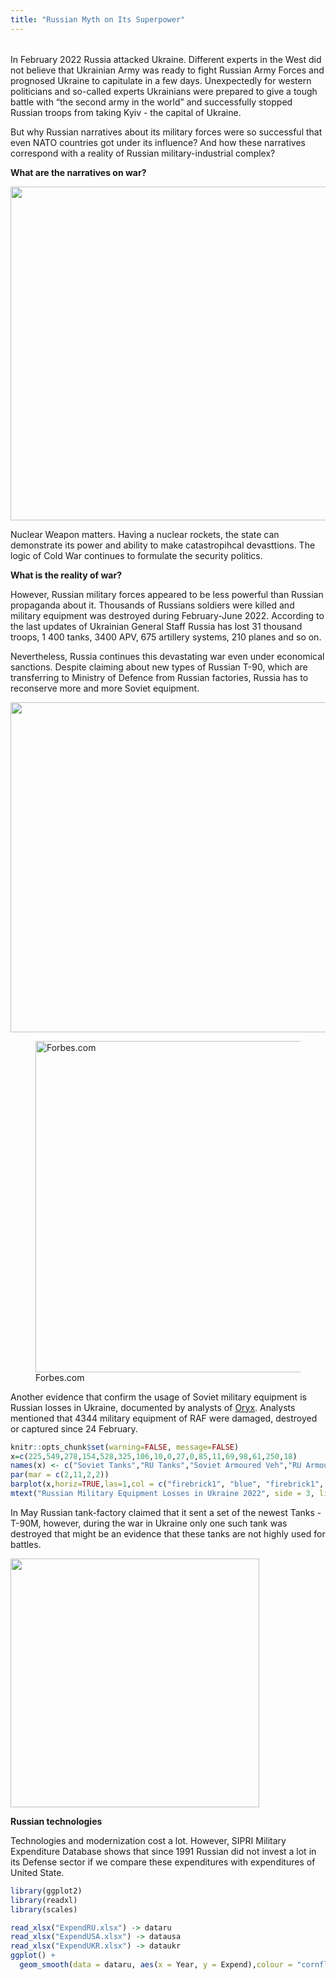 ```yaml
---
title: "Russian Myth on Its Superpower"
---
```


|     |
|-----|

In February 2022 Russia attacked Ukraine. Different experts in the West did not believe that Ukrainian Army was ready to fight Russian Army Forces and prognosed Ukraine to capitulate in a few days. Unexpectedly for western politicians and so-called experts Ukrainians were prepared to give a tough battle with "the second army in the world" and successfully stopped Russian troops from taking Kyiv - the capital of Ukraine.

But why Russian narratives about its military forces were so successful that even NATO countries got under its influence? And how these narratives correspond with a reality of Russian military-industrial complex?

**What are the narratives on war?**

![](images/photo_2022-06-17_02-03-21.jpg){width="534"}

Nuclear Weapon matters. Having a nuclear rockets, the state can demonstrate its power and ability to make catastropihcal devasttions. The logic of Cold War continues to formulate the security politics.

**What is the reality of war?**

However, Russian military forces appeared to be less powerful than Russian propaganda about it. Thousands of Russians soldiers were killed and military equipment was destroyed during February-June 2022. According to the last updates of Ukrainian General Staff Russia has lost 31 thousand troops, 1 400 tanks, 3400 APV, 675 artillery systems, 210 planes and so on.

Nevertheless, Russia continues this devastating war even under economical sanctions. Despite claiming about new types of Russian T-90, which are transferring to Ministry of Defence from Russian factories, Russia has to reconserve more and more Soviet equipment.

![](images/paste-58624AB8.png){width="528"}

![Forbes.com](images/paste-B5FFC894.png){alt="Forbes.com" width="530"}

Another evidence that confirm the usage of Soviet military equipment is Russian losses in Ukraine, documented by analysts of [Oryx](https://www.oryxspioenkop.com/2022/02/attack-on-europe-documenting-equipment.html). Analysts mentioned that 4344 military equipment of RAF were damaged, destroyed or captured since 24 February.

```r
knitr::opts_chunk$set(warning=FALSE, message=FALSE)
x=c(225,549,278,154,528,325,106,10,0,27,0,85,11,69,98,61,250,18)
names(x) <- c("Soviet Tanks","RU Tanks","Soviet Armoured Veh","RU Armoured Veh","Soviet Infantry Veh","RU Infantry Veh","Soviet Personnel Carriers","RU Personnel Carriers","Soviet Mine-Resistant Veh","RU Mine-Resistant Veh","Soviet Infantry Mobility Veh","RU Infantry Mobility Veh","Soviet Command Posts","RU Command Posts","Soviet Engineerings","RU Engineerings", "Soviet Artillery", "RU Artillery") 
par(mar = c(2,11,2,2))
barplot(x,horiz=TRUE,las=1,col = c("firebrick1", "blue", "firebrick1", "blue", "firebrick1", "blue", "firebrick1", "blue", "firebrick1", "blue", "firebrick1", "blue", "firebrick1", "blue", "firebrick1", "blue", "firebrick1", "blue"))
mtext("Russian Military Equipment Losses in Ukraine 2022", side = 3, line = 1, cex = 1.2)
```

In May Russian tank-factory claimed that it sent a set of the newest Tanks - T-90M, however, during the war in Ukraine only one such tank was destroyed that might be an evidence that these tanks are not highly used for battles.

![](images/zbytyj-litak-katapult.jpg){width="398"}

**Russian technologies**

Technologies and modernization cost a lot. However, SIPRI Military Expenditure Database shows that since 1991 Russian did not invest a lot in its Defense sector if we compare these expenditures with expenditures of United State.

```r
library(ggplot2)
library(readxl)
library(scales)

read_xlsx("ExpendRU.xlsx") -> dataru
read_xlsx("ExpendUSA.xlsx") -> datausa
read_xlsx("ExpendUKR.xlsx") -> dataukr
ggplot() + 
  geom_smooth(data = dataru, aes(x = Year, y = Expend),colour = "cornflowerblue", size = 2) + geom_smooth(data = datausa, aes(x = Year, y = Expend),colour = "lightpink", size = 2) + geom_smooth(data = dataukr, aes(x = Year, y = Expand), colour = "gold", size = 2) + scale_y_continuous(labels = label_number(suffix = "B US $", scale = 1e-3))+ ggtitle("Military Expenditures USA, Russia, Ukraine, billion dollars, SIPRI")


```
